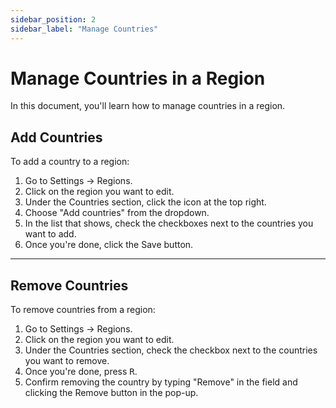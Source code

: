 ```yaml
---
sidebar_position: 2
sidebar_label: "Manage Countries"
---
```



# Manage Countries in a Region

In this document, you'll learn how to manage countries in a region.

## Add Countries

To add a country to a region:

1. Go to Settings → Regions.
2. Click on the region you want to edit.
3. Under the Countries section, click the <InlineIcon Icon={EllipsisHorizontal} alt="three-dots" /> icon at the top right.
4. Choose "Add countries" from the dropdown.
5. In the list that shows, check the checkboxes next to the countries you want to add.
6. Once you're done, click the Save button.

---

## Remove Countries

To remove countries from a region:

1. Go to Settings → Regions.
2. Click on the region you want to edit.
3. Under the Countries section, check the checkbox next to the countries you want to remove.
4. Once you're done, press <Kbd>R</Kbd>.
5. Confirm removing the country by typing "Remove" in the field and clicking the Remove button in the pop-up.
